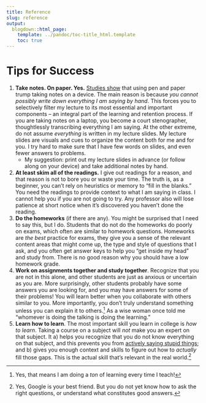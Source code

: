 ```yaml
---
title: Reference
slug: reference
output:
  blogdown::html_page:
    template: ../pandoc/toc-title_html.template
    toc: true
---
```


# Tips for Success {#tips}

1. **Take notes. On paper. Yes.** [Studies show](https://journals.sagepub.com/doi/abs/10.1177/0956797614524581) that using pen and paper trump taking notes on a device. The main reason is because *you cannot possibly write down everything I am saying by hand*. This forces you to selectively filter my lecture to its most essential and important components -- an integral part of the learning and retention process. If you are taking notes on a laptop, you become a court stenographer, thoughtlessly transcribing everything I am saying. At the other extreme, do not assume *everything* is written in my lecture slides. My lecture slides are visuals and cues to organize the content both for me and for you. I try hard to make sure that I have few words on slides, and even fewer answers to problems. 
    - My suggestion: print out my lecture slides in advance (or follow along on your device) and take additional notes by hand.
2. **At least skim all of the readings.** I give out readings for a reason, and that reason is not to bore you or waste your time. The truth is, as a beginner, you can't rely on heuristics or memory to "fill in the blanks." You need the readings to provide context to what I am saying in class. I cannot help you if you are not going to try. Any professor also will lose patience at short notice when it's discovered you haven't done the reading.
3. **Do the homeworks** (if there are any). You might be surprised that I need to say this, but I do. Students that do not do the homeworks do poorly on exams, which often are similar to homework questions. Homeworks are *the best* practice for exams, they give you a sense of the relevant content areas that might come up, the type and style of questions that I ask, and you often get answer keys to help you "get inside my head" and study from. There is no good reason why you should have a low homework grade.
4. **Work on assignments together and study together**. Recognize that you are not in this alone, and other students are just as anxious or uncertain as you are. More surprisingly, other students probably have some answers you are looking for, and you may have answers for some of their problems! You will learn better when you collaborate with others similar to you. More importantly, you don't truly understand something unless you can explain it to others.^[Yes, that means I am doing a *ton* of learning every time I teach!] As a wise woman once told me "whomever is doing the talking is doing the learning."
5. **Learn how to learn**. The most important skill you learn in college is *how to learn*. Taking a course on a subject will *not* make you an expert on that subject. It a) helps you recognize that you do not know everything on that subject, and this prevents you from [actively saying stupid things](http://www.smbc-comics.com/?id=2475); and b) gives you enough context and skills to figure out how to *actually* fill those gaps. This is the actual skill that's relevant in the real world.^[Yes, Google is your best friend. But you do not yet know how to ask the right questions, or understand what constitutes good answers.]